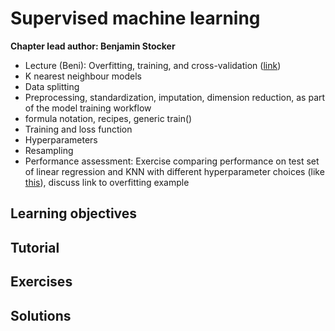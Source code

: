 # Supervised machine learning {#supervised_ml}

**Chapter lead author: Benjamin Stocker**

- Lecture (Beni): Overfitting, training, and cross-validation ([link](https://stineb.github.io/ml4ec_workshop/introduction.html#overfitting))
- K nearest neighbour models
- Data splitting
- Preprocessing, standardization, imputation, dimension reduction, as part of the model training workflow
- formula notation, recipes, generic train()
- Training and loss function
- Hyperparameters
- Resampling
- Performance assessment: Exercise comparing performance on test set of linear regression and KNN with different hyperparameter choices (like [this](https://stineb.github.io/ml4ec_workshop/solutions.html)), discuss link to overfitting example

## Learning objectives

## Tutorial

## Exercises

## Solutions